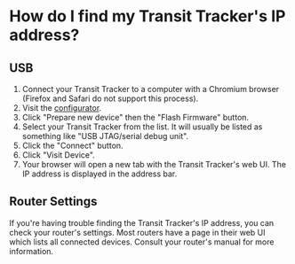 # How do I find my Transit Tracker's IP address?

## USB

1. Connect your Transit Tracker to a computer with a Chromium browser (Firefox and Safari do not support this process).
2. Visit the [configurator](/configurator).
3. Click "Prepare new device" then the "Flash Firmware" button.
4. Select your Transit Tracker from the list. It will usually be listed as something like "USB JTAG/serial debug unit".
5. Click the "Connect" button.
6. Click "Visit Device".
7. Your browser will open a new tab with the Transit Tracker's web UI. The IP address is displayed in the address bar.

## Router Settings

If you're having trouble finding the Transit Tracker's IP address, you can check your router's settings. Most routers have a page in their web UI which lists all connected devices. Consult your router's manual for more information.
